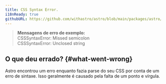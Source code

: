 ```yaml
---
title: CSS Syntax Error.
i18nReady: true
githubURL: https://github.com/withastro/astro/blob/main/packages/astro/src/core/errors/errors-data.ts
---
```


> **Mensagens de erro de exemplo:**<br/>
CSSSyntaxError: Missed semicolon<br/>
CSSSyntaxError: Unclosed string<br/>

## O que deu errado? \{#what-went-wrong\}

Astro encontrou um erro enquanto fazia parse do seu CSS por conta de um erro de sintaxe. Isso geralmente é causado pela falta de um ponto e vírgula.
